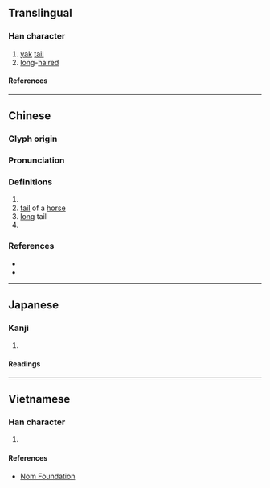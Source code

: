 {{also|牦|犛}}
{{character info}}
==Translingual==

===Han character===
{{Han char|rn=82|rad=毛|as=11|sn=15|four=47714|canj=JKMHU|ids=⿸𠩺毛}}

# [[yak]] [[tail]]
# [[long]]-[[hair]]ed

====References====
{{Han ref|kx=0595.460|dkj=16952|dj=0987.230|hdz=32004.070|uh=6C02}}

----

==Chinese==
{{zh-forms|s=牦}}

===Glyph origin===
{{Han etym}}

===Pronunciation===
{{zh-pron
|m=lí,máo
|c=lei4,mou4
|mc=y
|oc=y
|ma=
|cat=n,a
}}

===Definitions===
{{zh-hanzi}}

# {{zh-alt-form|犛}}
# [[tail]] of a [[horse]]
# [[long]] tail
# {{zh-alt-form|斄}}

===References===
* {{R:twedu|B01993}}
* {{R:yue:Hanzi}}

----

==Japanese==

===Kanji===
{{ja-kanji|grade=|rs=毛11}}

# {{rfdef|ja|sort=毛11}}

====Readings====
{{ja-readings
|on=り, ぼう, もう, らい
}}

----

==Vietnamese==

===Han character===
{{vi-readings|rs=毛11|reading=[[li]], [[ly]], [[mao]]}}

# {{rfdef|vi|sort=毛11}}

====References====
* [http://nomfoundation.org/common/nom_details.php?codepoint=6c02 Nom Foundation]